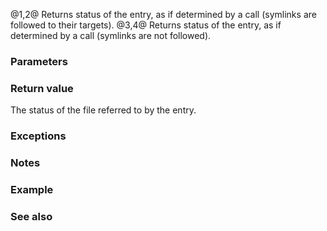 {{cpp/filesystem/directory_entry/title|status|symlink_status}}
{{cpp/filesystem/directory_entry/navbar}}
{{dcl begin}}
{{dcl|since=c++17|num=1|
std::filesystem::file_status status() const;
}}
{{dcl|since=c++17|num=2|
std::filesystem::file_status status( std::error_code&amp; ec ) const noexcept;
}}
{{dcl|since=c++17|num=3|
std::filesystem::file_status symlink_status() const;
}}
{{dcl|since=c++17|num=4|
std::filesystem::file_status symlink_status( std::error_code&amp; ec ) const noexcept;
}}
{{dcl end}}

@1,2@ Returns status of the entry, as if determined by a {{lc|std::filesystem::status|filesystem::status}} call (symlinks are followed to their targets).
@3,4@ Returns status of the entry, as if determined by a {{lc|std::filesystem::symlink_status|filesystem::symlink_status}} call (symlinks are not followed).

===Parameters===
{{par begin}}
{{par|ec|out-parameter for error reporting in the non-throwing overload}}
{{par end}}

===Return value===
The status of the file referred to by the entry.

===Exceptions===
{{cpp/filesystem/error handling|p|throw=1,3/2,4}}

===Notes===
{{cpp/filesystem/directory caching note}}

===Example===
{{cpp/filesystem/status example}}

===See also===
{{dsc begin}}
{{dsc inc|cpp/filesystem/directory_entry/dsc refresh}}
{{dsc inc|cpp/filesystem/directory_entry/dsc exists}}
{{dsc inc|cpp/filesystem/directory_entry/dsc is_block_file}}
{{dsc inc|cpp/filesystem/directory_entry/dsc is_character_file}}
{{dsc inc|cpp/filesystem/directory_entry/dsc is_directory}}
{{dsc inc|cpp/filesystem/directory_entry/dsc is_fifo}}
{{dsc inc|cpp/filesystem/directory_entry/dsc is_other}}
{{dsc inc|cpp/filesystem/directory_entry/dsc is_regular_file}}
{{dsc inc|cpp/filesystem/directory_entry/dsc is_socket}}
{{dsc inc|cpp/filesystem/directory_entry/dsc is_symlink}}
{{dsc inc|cpp/filesystem/directory_entry/dsc file_size}}
{{dsc inc|cpp/filesystem/directory_entry/dsc hard_link_count}}
{{dsc inc|cpp/filesystem/directory_entry/dsc last_write_time}}
{{dsc end}}

{{langlinks|de|es|fr|it|ja|pt|ru|zh}}